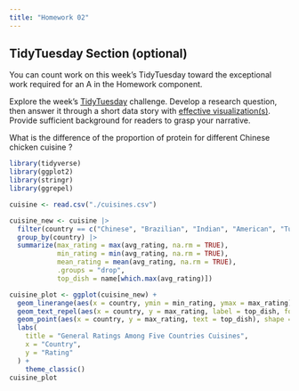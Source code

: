 ```yaml
---
title: "Homework 02"
---
```



## TidyTuesday Section (optional)

::: {.callout-important title="Instructions"}

You can count work on this week's TidyTuesday toward the exceptional work required for an A in the Homework component.

:::


Explore the week's [TidyTuesday](https://github.com/rfordatascience/tidytuesday) challenge. Develop a research question, then answer it through a short data story with [effective visualization(s)]({{< var effective-viz-url >}}).  Provide sufficient background for readers to grasp your narrative.

What is the difference of the proportion of protein for different Chinese chicken cuisine ? 

```r
library(tidyverse)
library(ggplot2)
library(stringr)
library(ggrepel)
```

```r
cuisine <- read.csv("./cuisines.csv")
```

```r
cuisine_new <- cuisine |>
  filter(country == c("Chinese", "Brazilian", "Indian", "American", "Turkish", "Japanese"))|>
  group_by(country) |>
  summarize(max_rating = max(avg_rating, na.rm = TRUE),
            min_rating = min(avg_rating, na.rm = TRUE),
            mean_rating = mean(avg_rating, na.rm = TRUE),
            .groups = "drop",
            top_dish = name[which.max(avg_rating)])
```

```r
cuisine_plot <- ggplot(cuisine_new) +
  geom_linerange(aes(x = country, ymin = min_rating, ymax = max_rating), linewidth = 20, color = "pink")+
  geom_text_repel(aes(x = country, y = max_rating, label = top_dish, force = 500, force_pull = 500))+
  geom_point(aes(x = country, y = max_rating, text = top_dish), shape = 25, fill = "red", size = 2)+
  labs(
    title = "General Ratings Among Five Countries Cuisines",
    x = "Country",
    y = "Rating"
  ) +
    theme_classic()
cuisine_plot
  
```

